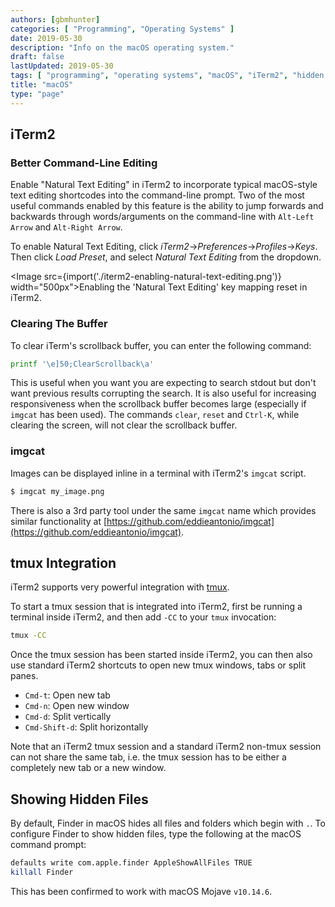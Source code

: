 ```yaml
---
authors: [gbmhunter]
categories: [ "Programming", "Operating Systems" ]
date: 2019-05-30
description: "Info on the macOS operating system."
draft: false
lastUpdated: 2019-05-30
tags: [ "programming", "operating systems", "macOS", "iTerm2", "hidden files", "Mojave" ]
title: "macOS"
type: "page"
---
```



## iTerm2

### Better Command-Line Editing

Enable "Natural Text Editing" in iTerm2 to incorporate typical macOS-style text editing shortcodes into the command-line prompt. Two of the most useful commands enabled by this feature is the ability to jump forwards and backwards through words/arguments on the command-line with `Alt-Left Arrow` and `Alt-Right Arrow`.

To enable Natural Text Editing, click _iTerm2_->_Preferences_->_Profiles_->_Keys_. Then click _Load Preset_, and select _Natural Text Editing_ from the dropdown.

<Image src={import('./iterm2-enabling-natural-text-editing.png')} width="500px">Enabling the 'Natural Text Editing' key mapping reset in iTerm2.</Image>

### Clearing The Buffer


To clear iTerm's scrollback buffer, you can enter the following command:
```sh
printf '\e]50;ClearScrollback\a'
```

This is useful when you want you are expecting to search stdout but don't want previous results corrupting the search. It is also useful for increasing responsiveness when the scrollback buffer becomes large (especially if `imgcat` has been used). The commands `clear`, `reset` and `Ctrl-K`, while clearing the screen, will not clear the scrollback buffer.

### imgcat

Images can be displayed inline in a terminal with iTerm2's `imgcat` script.

```sh
$ imgcat my_image.png
```

There is also a 3rd party tool under the same `imgcat` name which provides similar functionality at [https://github.com/eddieantonio/imgcat](https://github.com/eddieantonio/imgcat).

## tmux Integration

iTerm2 supports very powerful integration with [tmux](/programming/operating-systems/linux/programs/tmux/).

To start a tmux session that is integrated into iTerm2, first be running a terminal inside iTerm2, and then add `-CC` to your `tmux` invocation:

```sh
tmux -CC
```

Once the tmux session has been started inside iTerm2, you can then also use standard iTerm2 shortcuts to open new tmux windows, tabs or split panes.

* `Cmd-t`: Open new tab
* `Cmd-n`: Open new window
* `Cmd-d`: Split vertically
* `Cmd-Shift-d`: Split horizontally

<Aside type="note">
Note that an iTerm2 tmux session and a standard iTerm2 non-tmux session can not share the same tab, i.e. the tmux session has to be either a completely new tab or a new window.
</Aside>

## Showing Hidden Files

By default, Finder in macOS hides all files and folders which begin with `.`. To configure Finder to show hidden files, type the following at the macOS command prompt:

```bash
defaults write com.apple.finder AppleShowAllFiles TRUE
killall Finder
```

This has been confirmed to work with macOS Mojave `v10.14.6`.
